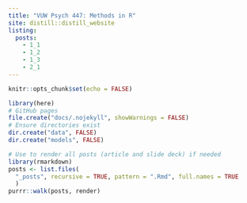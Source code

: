 ```yaml
---
title: "VUW Psych 447: Methods in R"
site: distill::distill_website
listing: 
  posts:
    - 1_1
    - 1_2
    - 1_3
    - 2_1
---
```


```r
knitr::opts_chunk$set(echo = FALSE)
```

```r
library(here)
# GitHub pages
file.create("docs/.nojekyll", showWarnings = FALSE)
# Ensure directories exist
dir.create("data", FALSE)
dir.create("models", FALSE)
```

```r
# Use to render all posts (article and slide deck) if needed
library(rmarkdown)
posts <- list.files(
  "_posts", recursive = TRUE, pattern = ".Rmd", full.names = TRUE
  )
purrr::walk(posts, render)
```

